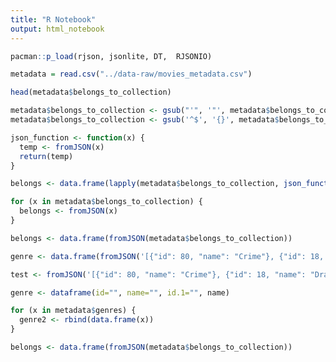 ---
title: "R Notebook"
output: html_notebook
---

```{r}
pacman::p_load(rjson, jsonlite, DT,  RJSONIO)
```

```{r}
metadata = read.csv("../data-raw/movies_metadata.csv")
```

```{r}
head(metadata$belongs_to_collection)
```

```{r}
metadata$belongs_to_collection <- gsub("'", '"', metadata$belongs_to_collection)
metadata$belongs_to_collection <- gsub('^$', '{}', metadata$belongs_to_collection)
```


```{r}
json_function <- function(x) {
  temp <- fromJSON(x)
  return(temp)
}

belongs <- data.frame(lapply(metadata$belongs_to_collection, json_function(metadata$belongs_to_collection)))
```


```{r}
for (x in metadata$belongs_to_collection) {
  belongs <- fromJSON(x)
}

belongs <- data.frame(fromJSON(metadata$belongs_to_collection))
```

```{r}
genre <- data.frame(fromJSON('[{"id": 80, "name": "Crime"}, {"id": 18, "name": "Drama"}]'))
```


```{r}
test <- fromJSON('[{"id": 80, "name": "Crime"}, {"id": 18, "name": "Drama"}]')
```



```{r}
genre <- dataframe(id="", name="", id.1="", name)

for (x in metadata$genres) {
  genre2 <- rbind(data.frame(x))
}

belongs <- data.frame(fromJSON(metadata$belongs_to_collection))
```

